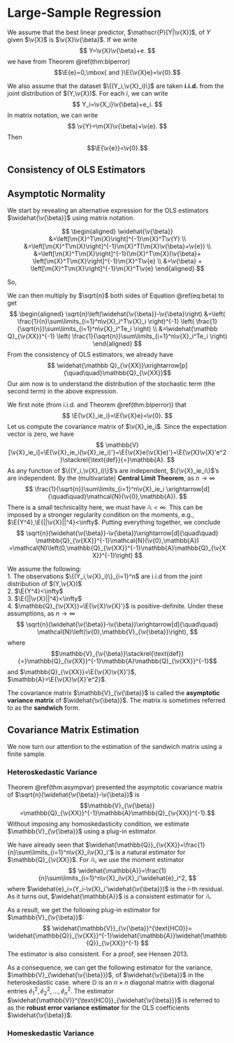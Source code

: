 # Large-Sample Regression

We assume that the best linear predictor, $\mathscr{P}[Y|\v{X}]$, of $Y$ given $\v{X}$ is $\v{X}\v{\beta}$. If we write
$$
Y=\v{X}\v{\beta}+e.
$$
we have from Theorem \@ref(thm:blperror)
$$\E{e}=0,\mbox{ and }\E{\v{X}e}=\v{0}.$$

We also assume that the dataset $\{(Y_i,\v{X}_i)\}$ are taken **i.i.d.** from the joint distribution of $(Y,\v{X})$. For each $i$, we can write
$$
Y_i=\v{X_i}\v{\beta}+e_i.
$$
In matrix notation, we can write
$$
\v{Y}=\m{X}\v{\beta}+\v{e}.
$$
Then
$$\E{\v{e}}=\v{0}.$$

## Consistency of OLS Estimators

## Asymptotic Normality
We start by revealing an alternative expression for the OLS estimators $\widehat{\v{\beta}}$ using matrix notation.

$$
\begin{aligned}
\widehat{\v{\beta}}
&=\left[\m{X}^T\m{X}\right]^{-1}\m{X}^T\v{Y} \\
&=\left[\m{X}^T\m{X}\right]^{-1}\m{X}^T(\m{X}\v{\beta}+\v{e}) \\
&=\left[\m{X}^T\m{X}\right]^{-1}(\m{X}^T\m{X})\v{\beta}+
\left[\m{X}^T\m{X}\right]^{-1}\m{X}^T\v{e} \\
&=\v{\beta} + \left[\m{X}^T\m{X}\right]^{-1}\m{X}^T\v{e}
\end{aligned}
$$

So,
\begin{equation}
\widehat{\v{\beta}}-\v{\beta} = \left[\mathbb{X}^T\mathbb{X}\right]^{-1}\mathbb{X}^T\v{e}
(\#eq:beta)
\end{equation}

We can then multiply by $\sqrt{n}$ both sides of Equation \@ref(eq:beta) to get
$$
\begin{aligned}
\sqrt{n}\left(\widehat{\v{\beta}}-\v{\beta}\right)
&=\left( \frac{1}{n}\sum\limits_{i=1}^n\v{X}_i^T\v{X}_i \right)^{-1}
\left( \frac{1}{\sqrt{n}}\sum\limits_{i=1}^n\v{X}_i^Te_i \right) \\
&=\widehat{\mathbb Q}_{\v{XX}}^{-1}
\left( \frac{1}{\sqrt{n}}\sum\limits_{i=1}^n\v{X}_i^Te_i \right)
\end{aligned}
$$
From the consistency of OLS estimators, we already have 
$$ \widehat{\mathbb Q}_{\v{XX}}\xrightarrow[p]{\quad\quad}\mathbb{Q}_{\v{XX}}$$
Our aim now is to understand the distribution of the stochastic term (the second term) in the above expression.

We first note (from i.i.d. and Theorem \@ref(thm:blperror)) that 
$$
\E{\v{X}_ie_i}=\E{\v{X}e}=\v{0}.
$$
Let us compute the covariance matrix of $\v{X}_ie_i$. Since the expectation vector is zero, we have 
$$
\mathbb{V}[\v{X}_ie_i]=\E{\v{X}_ie_i(\v{X}_ie_i)'}=\E{\v{X}e(\v{X}e)'}=\E{\v{X}\v{X}'e^2}\stackrel{\text{def}}{=}\mathbb{A}.
$$
As any function of $\{(Y_i,\v{X}_i)\}$'s are independent,  $\{\v{X}_ie_i\}$'s are independent. By the (multivariate) **Central Limit Theorem**, as $n\to\infty$
$$
\frac{1}{\sqrt{n}}\sum\limits_{i=1}^n\v{X}_ie_i
\xrightarrow[d]{\quad\quad}\mathcal{N}(\v{0},\mathbb{A}).
$$
There is a small technicality here, we must have $\mathbb{A}<\infty$. This can be imposed by a stronger regularity condition on the moments, e.g.,
$\E{Y^4},\E{||\v{X}||^4}<\infty$.
Putting everything together, we conclude
$$
\sqrt{n}(\widehat{\v{\beta}}-\v{\beta})\xrightarrow[d]{\quad\quad}
\mathbb{Q}_{\v{XX}}^{-1}\mathcal{N}(\v{0},\mathbb{A})
=\mathcal{N}\left(0,\mathbb{Q}_{\v{XX}}^{-1}\mathbb{A}\mathbb{Q}_{\v{XX}}^{-1}\right)
$$

:::{.theorem #asympvar name="Asymptotic Distribution of OLS Estimators"}
We assume the following:  
1. The observations $\{(Y_i,\v{X}_i)\}_{i=1}^n$ are i.i.d from the joint
distribution of $(Y,\v{X})$  
2. $\E{Y^4}<\infty$  
3. $\E{||\v{X}||^4}<\infty$  
4. $\mathbb{Q}_{\v{XX}}=\E{\v{X}\v{X}'}$ is positive-definite.
Under these assumptions, as $n\to\infty$
$$
\sqrt{n}(\widehat{\v{\beta}}-\v{\beta})\xrightarrow[d]{\quad\quad}
\mathcal{N}\left(\v{0},\mathbb{V}_{\v{\beta}}\right),
$$
where 
$$\mathbb{V}_{\v{\beta}}\stackrel{\text{def}}{=}\mathbb{Q}_{\v{XX}}^{-1}\mathbb{A}\mathbb{Q}_{\v{XX}}^{-1}$$
and $\mathbb{Q}_{\v{XX}}=\E{\v{X}\v{X}'}$, $\mathbb{A}=\E{\v{X}\v{X}'e^2}$.
:::
The covariance matrix $\mathbb{V}_{\v{\beta}}$ is called the **asymptotic variance matrix** of $\widehat{\v{\beta}}$. The matrix is sometimes referred to as the **sandwich** form.

## Covariance Matrix Estimation
We now turn our attention to the estimation of the sandwich matrix using a finite sample.

### Heteroskedastic Variance
Theorem \@ref(thm:asympvar) presented the asymptotic covariance matrix of
$\sqrt{n}(\widehat{\v{\beta}}-\v{\beta})$ is
$$\mathbb{V}_{\v{\beta}}
=\mathbb{Q}_{\v{XX}}^{-1}\mathbb{A}\mathbb{Q}_{\v{XX}}^{-1}.$$
Without imposing any homoskedasticity condition, we estimate $\mathbb{V}_{\v{\beta}}$ using a plug-in estimator.

We have already seen that $\widehat{\mathbb{Q}}_{\v{XX}}=\frac{1}{n}\sum\limits_{i=1}^n\v{X}_i\v{X}_i'$ is a natural estimator for $\mathbb{Q}_{\v{XX}}$. For $\mathbb{A}$, we use the moment estimator
$$
\widehat{\mathbb{A}}=\frac{1}{n}\sum\limits_{i=1}^n\v{X}_i\v{X}_i'\widehat{e}_i^2,
$$
where $\widehat{e}_i=(Y_i-\v{X}_i'\widehat{\v{\beta}})$ is the $i$-th residual. As it turns out, $\widehat{\mathbb{A}}$ is a consistent estimator
for $\mathbb{A}$.


As a result, we get the following plug-in estimator for $\mathbb{V}_{\v{\beta}}$:
$$
\widehat{\mathbb{V}}_{\v{\beta}}^{\text{HC0}}=
\widehat{\mathbb{Q}}_{\v{XX}}^{-1}\widehat{\mathbb{A}}\widehat{\mathbb{Q}}_{\v{XX}}^{-1}
$$
The estimator is also consistent. For a proof, see Hensen 2013.

As a consequence, we can get the following estimator for the variance, $\mathbb{V}_{\widehat{\v{\beta}}}$, of $\widehat{\v{\beta}}$ in the heteroskedastic case.
\begin{align}
\widehat{\mathbb{V}}^{\text{HC0}}_{\widehat{\v{\beta}}}
&=\frac{1}{n}\widehat{\mathbb{V}}_{\v{\beta}}^{\text{HC0}} \\
&=\frac{1}{n}\widehat{\mathbb{Q}}_{\v{XX}}^{-1}\widehat{\mathbb{A}}\widehat{\mathbb{Q}}_{\v{XX}}^{-1} \\
&=\frac{1}{n}\left(\frac{1}{n}\sum\limits_{i=1}^n\v{X}_i\v{X}_i'\right)^{-1}
\left(\frac{1}{n}\sum\limits_{i=1}^n\v{X}_i\v{X}_i'\widehat{e}_i^2\right)
\left(\frac{1}{n}\sum\limits_{i=1}^n\v{X}_i\v{X}_i'\right)^{-1} \\
&=\left(\mathbb{X}\mathbb{X}'\right)^{-1}
\mathbb{X}\mathbb{D}\mathbb{X}'
\left(\mathbb{X}\mathbb{X}'\right)^{-1}
\end{align}
where $\mathbb{D}$ is an $n\times n$ diagonal matrix with diagonal entries $\widehat{e}_1^2,\widehat{e}_2^2,\ldots,\widehat{e}_n^2$.
The estimator $\widehat{\mathbb{V}}^{\text{HC0}}_{\widehat{\v{\beta}}}$ is referred to as the **robust error variance estimator** for the OLS coefficients $\widehat{\v{\beta}}$.

### Homeskedastic Variance
